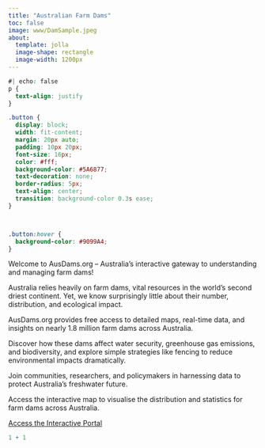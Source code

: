```yaml
---
title: "Australian Farm Dams"
toc: false
image: www/DamSample.jpeg
about: 
  template: jolla
  image-shape: rectangle
  image-width: 1200px
---
```


```css
#| echo: false
p {
  text-align: justify
}

.button {
  display: block;
  width: fit-content;
  margin: 20px auto;
  padding: 10px 20px;
  font-size: 16px;
  color: #fff;
  background-color: #5A6877;
  text-decoration: none;
  border-radius: 5px;
  text-align: center;
  transition: background-color 0.3s ease;
}



.button:hover {
  background-color: #9099A4;
}
```

Welcome to AusDams.org – Australia's interactive gateway to understanding and managing farm dams!

Australia relies heavily on farm dams, vital resources in the world’s second driest continent. Yet, we know surprisingly little about their number, distribution, and ecological impact.

AusDams.org provides free access to detailed maps, real-time data, and insights on nearly 1.8 million farm dams across Australia. 

Discover how these dams affect water security, greenhouse gas emissions, and biodiversity, and explore simple strategies like fencing to reduce environmental impacts dramatically.

Join communities, researchers, and policymakers in harnessing data to protect Australia's freshwater future. 

Access the interactive map to visualise the distribution and statistics for farm dams across Australia.

[Access the Interactive Portal](https://ausdams.org){.button}

```r
1 + 1
```

